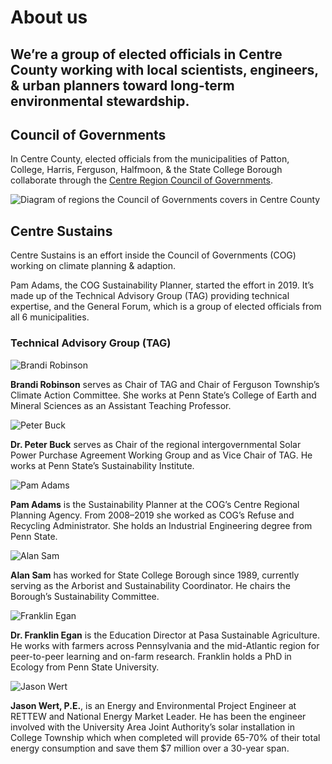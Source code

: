 

# About us

## We’re a group of elected officials in Centre County working with local scientists, engineers, & urban planners toward long-term environmental stewardship.

## Council of Governments

In Centre County, elected officials from the municipalities of Patton, College, Harris, Ferguson, Halfmoon, & the State College Borough
collaborate through the [Centre Region Council of Governments](https://www.crcog.net/).

<img
  src="/cog_region.svg"
  width={960}
  height={512}
  alt="Diagram of regions the Council of Governments covers in Centre County"
/>

## Centre Sustains

Centre Sustains is an effort inside the Council of Governments (COG) working on climate planning & adaption.

Pam Adams, the COG Sustainability Planner, started the effort in 2019. It’s made up of the Technical Advisory Group (TAG) providing technical expertise, and the General Forum, which is a group of elected officials from all 6 municipalities.

<Timeline>
  <TimelineStep
    name="Sustainability Planner hired, compiles emissions inventory for base year 2016"
    duration="2018"
    color="indigo"
  />
  <TimelineStep
    name="Technical Advisory Group (TAG) formed"
    duration="2019"
    color="purple"
  />
  <TimelineStep
    name="TAG holds 5 sessions with 70 subject experts on best practices"
    duration="May–Dec 2020"
    color="azure"
  />
  <TimelineStep
    name="Community stakeholder survey"
    duration="Feb–Mar 2021"
    color="aqua"
  />
  <TimelineStep
    name="Community climate forum event"
    duration="April 2021"
    color="green"
  />
</Timeline>

### Technical Advisory Group (TAG)

<Team>

![Brandi Robinson](/tag/brandi_robinson.jpg)

**Brandi Robinson** serves as Chair of TAG and Chair of Ferguson Township’s Climate Action Committee. She works at Penn State’s College of Earth and Mineral Sciences as an Assistant Teaching Professor.

![Peter Buck](/tag/peter_buck.jpg)

**Dr. Peter Buck** serves as Chair of the regional intergovernmental Solar Power Purchase Agreement Working Group and as Vice Chair of TAG. He works at Penn State’s Sustainability Institute.

![Pam Adams](/tag/pam_adams.jpg)

**Pam Adams** is the Sustainability Planner at the COG’s Centre Regional Planning Agency. From 2008–2019 she worked as COG’s Refuse and Recycling Administrator. She holds an Industrial Engineering degree from Penn State.

![Alan Sam](/tag/alan_sam.jpg)

**Alan Sam** has worked for State College Borough since 1989, currently serving as the Arborist and Sustainability Coordinator. He chairs the Borough’s Sustainability Committee.

![Franklin Egan](/tag/franklin_egan.jpg)

**Dr. Franklin Egan** is the Education Director at Pasa Sustainable Agriculture. He works with farmers across Pennsylvania and the mid-Atlantic region for peer-to-peer learning and on-farm research. Franklin holds a PhD in Ecology from Penn State University.

![Jason Wert](/tag/jason_wert.jpg)

**Jason Wert, P.E.**, is an Energy and Environmental Project Engineer at RETTEW and National Energy Market Leader. He has been the engineer involved with the University Area Joint Authority’s solar installation in College Township which when completed will provide 65-70% of their total energy consumption and save them $7 million over a 30-year span.

</Team>
